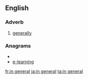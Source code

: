 ==English==

===Adverb===
{{infl|en|adverb|head=[[in]] [[general]]}}

# [[generally]]

===Anagrams===
* {{alphagram|aeegilnnr}}
* [[e-learning#English|e-learning]]

[[fr:in general]]
[[ja:in general]]
[[ta:in general]]